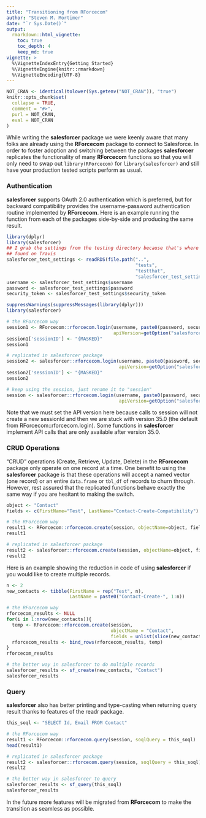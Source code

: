 ```yaml
---
title: "Transitioning from RForcecom"
author: "Steven M. Mortimer"
date: "`r Sys.Date()`"
output:
  rmarkdown::html_vignette:
    toc: true
    toc_depth: 4
    keep_md: true
vignette: >
  %\VignetteIndexEntry{Getting Started}
  %\VignetteEngine{knitr::rmarkdown}
  %\VignetteEncoding{UTF-8}
---
```


```r
NOT_CRAN <- identical(tolower(Sys.getenv("NOT_CRAN")), "true")
knitr::opts_chunk$set(
  collapse = TRUE,
  comment = "#>",
  purl = NOT_CRAN,
  eval = NOT_CRAN
)
```

While writing the **salesforcer** package we were keenly aware that many folks 
are already using the **RForcecom** package to connect to Salesforce. In order 
to foster adoption and switching between the packages **salesforcer** replicates 
the functionality of many **RForcecom** functions so that you will only need to swap 
out `library(RForcecom)` for `library(salesforcer)` and still have your production 
tested scripts perform as usual.

### Authentication

**salesforcer** supports OAuth 2.0 authentication which is preferred, but for 
backward compatibility provides the username-password authentication routine 
implemented by **RForcecom**. Here is an example running the function from 
each of the packages side-by-side and producing the same result.

```r
library(dplyr)
library(salesforcer)
## I grab the settings from the testing directory because that's where it is to be
## found on Travis
salesforcer_test_settings <- readRDS(file.path("..",
                                               "tests", 
                                               "testthat",
                                               "salesforcer_test_settings.rds"))
username <- salesforcer_test_settings$username
password <- salesforcer_test_settings$password
security_token <- salesforcer_test_settings$security_token
```

```r
suppressWarnings(suppressMessages(library(dplyr)))
library(salesforcer)

# the RForcecom way
session1 <- RForcecom::rforcecom.login(username, paste0(password, security_token), 
                                       apiVersion=getOption("salesforcer.api_version"))
session1['sessionID'] <- "{MASKED}"
session1

# replicated in salesforcer package
session2 <- salesforcer::rforcecom.login(username, paste0(password, security_token), 
                                         apiVersion=getOption("salesforcer.api_version"))
session2['sessionID'] <- "{MASKED}"
session2
```

```r
# keep using the session, just rename it to "session"
session <- salesforcer::rforcecom.login(username, paste0(password, security_token), 
                                         apiVersion=getOption("salesforcer.api_version"))
```

Note that we must set the API version here because  calls to session will not create 
a new sessionId and then we are stuck with version 35.0 (the default from 
RForcecom::rforcecom.login). Some functions in **salesforcer** implement API calls 
that are only available after version 35.0.

### CRUD Operations

"CRUD" operations (Create, Retrieve, Update, Delete) in the **RForcecom** package 
only operate on one record at a time. One benefit to using the **salesforcer** package 
is that these operations will accept a named vector (one record) or an entire `data.frame`
or `tbl_df` of records to churn through. However, rest assured that the replicated 
functions behave exactly the same way if you are hesitant to making the switch.

```r
object <- "Contact"
fields <- c(FirstName="Test", LastName="Contact-Create-Compatibility")

# the RForcecom way
result1 <- RForcecom::rforcecom.create(session, objectName=object, fields)
result1

# replicated in salesforcer package
result2 <- salesforcer::rforcecom.create(session, objectName=object, fields)
result2
```

Here is an example showing the reduction in code of using **salesforcer** if you 
would like to create multiple records.

```r
n <- 2
new_contacts <- tibble(FirstName = rep("Test", n),
                       LastName = paste0("Contact-Create-", 1:n))

# the RForcecom way
rforcecom_results <- NULL
for(i in 1:nrow(new_contacts)){
  temp <- RForcecom::rforcecom.create(session, 
                                      objectName = "Contact", 
                                      fields = unlist(slice(new_contacts,i)))
  rforcecom_results <- bind_rows(rforcecom_results, temp)
}
rforcecom_results

# the better way in salesforcer to do multiple records
salesforcer_results <- sf_create(new_contacts, "Contact")
salesforcer_results
```

### Query

**salesforcer** also has better printing and type-casting when returning query result
thanks to features of the readr package.

```r
this_soql <- "SELECT Id, Email FROM Contact"

# the RForcecom way
result1 <- RForcecom::rforcecom.query(session, soqlQuery = this_soql)
head(result1)

# replicated in salesforcer package
result2 <- salesforcer::rforcecom.query(session, soqlQuery = this_soql)
result2

# the better way in salesforcer to query
salesforcer_results <- sf_query(this_soql)
salesforcer_results
```

In the future more features will be migrated from **RForcecom** to make the 
transition as seamless as possible.
